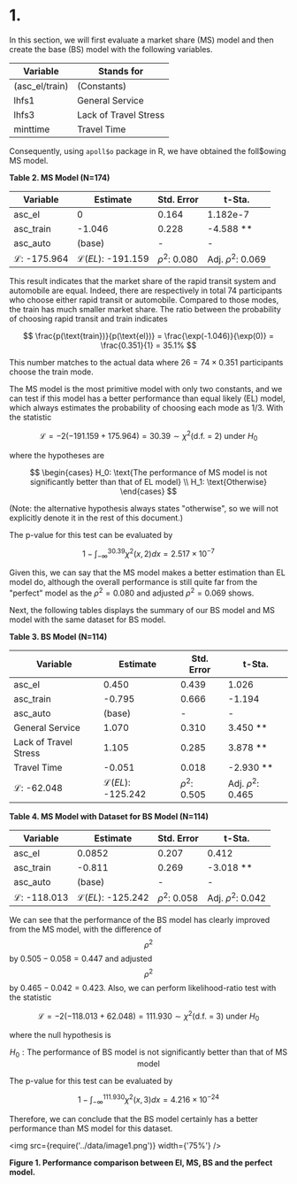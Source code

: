 # 1.

In this section, we will first evaluate a market share (MS) model and then create the base (BS) model with the following variables.

| Variable       | Stands for            |
| -------------- | --------------------- |
| (asc_el/train) | (Constants)           |
| lhfs1          | General Service       |
| lhfs3          | Lack of Travel Stress |
| minttime       | Travel Time           |

Consequently, using `apoll$o` package in R, we have obtained the foll\$owing MS model.

**Table 2. MS Model (N=174)**

| Variable                | Estimate                    | Std. Error      | t-Sta.               |
| ----------------------- | --------------------------- | --------------- | -------------------- |
| asc_el                  | 0                           | 0.164           | 1.182e-7             |
| asc_train               | -1.046                      | 0.228           | -4.588 \*\*          |
| asc_auto                | (base)                      | -               | -                    |
| $\mathcal{L}$: -175.964 | $\mathcal{L}(EL)$: -191.159 | $\rho^2$: 0.080 | Adj. $\rho^2$: 0.069 |

This result indicates that the market share of the rapid transit system and automobile are equal. Indeed, there are respectively in total 74 participants who choose either rapid transit or automobile. Compared to those modes, the train has much smaller market share. The ratio between the probability of choosing rapid transit and train indicates

$$
\frac{p(\text{train})}{p(\text{el})} = \frac{\exp(-1.046)}{\exp(0)} = \frac{0.351}{1} = 35.1%
$$

This number matches to the actual data where $26 = 74 \times 0.351$ participants choose the train mode.

The MS model is the most primitive model with only two constants, and we can test if this model has a better performance than equal likely (EL) model, which always estimates the probability of choosing each mode as 1/3. With the statistic

$$
\mathcal{L} = -2(-191.159 +175.964) = 30.39 \sim \chi^2(\text{d.f. = 2}) \text{ under } H_0
$$

where the hypotheses are

$$
\begin{cases}
  H_0: \text{The performance of MS model is not significantly better than that of EL model} \\
  H_1: \text{Otherwise}
\end{cases}
$$

(Note: the alternative hypothesis always states "otherwise", so we will not explicitly denote it in the rest of this document.)

The p-value for this test can be evaluated by

$$
1 - \int_{-\infty}^{30.39} \chi^2(x,2) dx = 2.517 \times 10^{-7}
$$

Given this, we can say that the MS model makes a better estimation than EL model do, although the overall performance is still quite far from the "perfect" model as the $\rho^2 = 0.080$ and adjusted $\rho^2 = 0.069$ shows.

Next, the following tables displays the summary of our BS model and MS model with the same dataset for BS model.

**Table 3. BS Model (N=114)**

| Variable               | Estimate                    | Std. Error      | t-Sta.               |
| ---------------------- | --------------------------- | --------------- | -------------------- |
| asc_el                 | 0.450                       | 0.439           | 1.026                |
| asc_train              | -0.795                      | 0.666           | -1.194               |
| asc_auto               | (base)                      | -               | -                    |
| General Service        | 1.070                       | 0.310           | 3.450 \*\*           |
| Lack of Travel Stress  | 1.105                       | 0.285           | 3.878 \*\*           |
| Travel Time            | -0.051                      | 0.018           | -2.930 \*\*          |
| $\mathcal{L}$: -62.048 | $\mathcal{L}(EL)$: -125.242 | $\rho^2$: 0.505 | Adj. $\rho^2$: 0.465 |

**Table 4. MS Model with Dataset for BS Model (N=114)**

| Variable                | Estimate                    | Std. Error      | t-Sta.               |
| ----------------------- | --------------------------- | --------------- | -------------------- |
| asc_el                  | 0.0852                      | 0.207           | 0.412                |
| asc_train               | -0.811                      | 0.269           | -3.018 \*\*          |
| asc_auto                | (base)                      | -               | -                    |
| $\mathcal{L}$: -118.013 | $\mathcal{L}(EL)$: -125.242 | $\rho^2$: 0.058 | Adj. $\rho^2$: 0.042 |

We can see that the performance of the BS model has clearly improved from the MS model, with the difference of $$\rho^2$$ by $0.505 - 0.058 = 0.447$ and adjusted $$\rho^2$$ by $0.465 - 0.042 = 0.423$. Also, we can perform likelihood-ratio test with the statistic

$$
\mathcal{L} = -2(-118.013 + 62.048) = 111.930 \sim \chi^2(\text{d.f. = 3}) \text{ under } H_0
$$

where the null hypothesis is

$$
H_0: \text{The performance of BS model is not significantly better than that of MS model}
$$

The p-value for this test can be evaluated by

$$
1 - \int_{-\infty}^{111.930} \chi^2(x,3) dx = 4.216 \times 10^{-24}
$$

Therefore, we can conclude that the BS model certainly has a better performance than MS model for this dataset.

<img src={require('../data/image1.png')} width={'75%'} />

**Figure 1. Performance comparison between El, MS, BS and the perfect model.**
